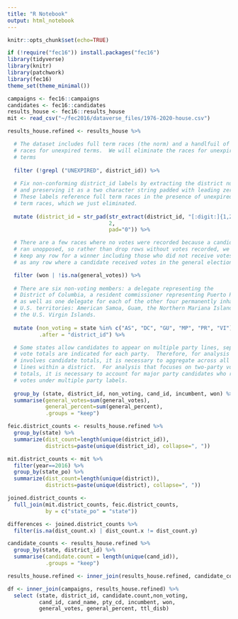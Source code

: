 ```yaml
---
title: "R Notebook"
output: html_notebook
---
```



```r
knitr::opts_chunk$set(echo=TRUE)
```

```r
if (!require("fec16")) install.packages("fec16")
library(tidyverse)
library(knitr)
library(patchwork)
library(fec16)
theme_set(theme_minimal())
```

```r
campaigns <- fec16::campaigns
candidates <- fec16::candidates
results_house <- fec16::results_house
mit <- read_csv("~/fec2016/dataverse_files/1976-2020-house.csv")
```

```r
results_house.refined <- results_house %>% 

  # The dataset includes full term races (the norm) and a handlfuil of
  # races for unexpired terms.  We will eliminate the races for unexpired
  # terms
  
  filter (!grepl ("UNEXPIRED", district_id)) %>%
  
  # Fix non-conforming district_id labels by extracting the district number
  # and preserving it as a two character string padded with leading zeros.
  # These labels reference full term races in the presence of unexpired
  # term races, which we just eliminated.
  
  mutate (district_id = str_pad(str_extract(district_id, "[:digit:]{1,2}"),
                                2, 
                                pad="0")) %>%

  # There are a few races where no votes were recorded because a candidate
  # ran unopposed, so rather than drop rows without votes recorded, we
  # keep any row for a winner including those who did not receive votes as well
  # as any row where a candidate received votes in the general election.

  filter (won | !is.na(general_votes)) %>%
  
  # There are six non-voting members: a delegate representing the 
  # District of Columbia, a resident commissioner representing Puerto Rico, 
  # as well as one delegate for each of the other four permanently inhabited 
  # U.S. territories: American Samoa, Guam, the Northern Mariana Islands and 
  # the U.S. Virgin Islands.
  
  mutate (non_voting = state %in% c("AS", "DC", "GU", "MP", "PR", "VI"),
          .after = "district_id") %>%

  # Some states allow candidates to appear on multiple party lines, separate 
  # vote totals are indicated for each party.  Therefore, for analysis that 
  # involves candidate totals, it is necessary to aggregate across all party 
  # lines within a district.  For analysis that focuses on two-party vote 
  # totals, it is necessary to account for major party candidates who receive 
  # votes under multiple party labels.
  
  group_by (state, district_id, non_voting, cand_id, incumbent, won) %>%
  summarise(general_votes=sum(general_votes), 
            general_percent=sum(general_percent),
            .groups = "keep")
```

```r
feic.district_counts <- results_house.refined %>%
  group_by(state) %>% 
  summarize(dist_count=length(unique(district_id)),
            districts=paste(unique(district_id), collapse=", "))

mit.district_counts <- mit %>%
  filter(year==2016) %>%
  group_by(state_po) %>% 
  summarize(dist_count=length(unique(district)),
            districts=paste(unique(district), collapse=", "))

joined.district_counts <- 
  full_join(mit.district_counts, feic.district_counts, 
            by = c("state_po" = "state"))

differences <- joined.district_counts %>%
  filter(is.na(dist_count.x) | dist_count.x != dist_count.y)

candidate_counts <- results_house.refined %>% 
  group_by(state, district_id) %>%
  summarise(candidate.count = length(unique(cand_id)),
            .groups = "keep")

results_house.refined <- inner_join(results_house.refined, candidate_counts) 

df <- inner_join(campaigns, results_house.refined) %>%
  select (state, district_id, candidate.count,non_voting, 
          cand_id, cand_name, pty_cd, incumbent, won, 
          general_votes, general_percent, ttl_disb)

```